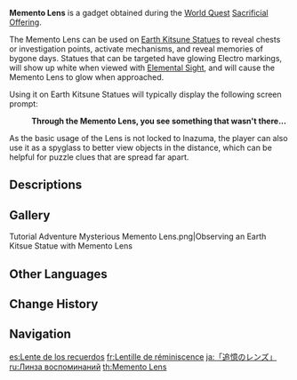 {{Item Infobox
|id           = 220036
|image        = Item Memento Lens.png
|type         = Gadgets
|invCategory  = Gadgets
|quality      = 4
|effect       = Activates [[Earth Kitsune Statue]]s on [[Narukami Island]].
|description  = A mysterious lens. If you view small fox statues with this lens, you can find things that were not there before.<br>They say that in the distant past, the legendary [[Kitsune Saiguu]] left a catalyst for the then-[[Hiiragi Clan]] head, [[Hiiragi Hiroshi|Hiroshi]], as a tool to be used in exorcisms.<br>The Hiiragis would have a special Kamera made to order from overseas with that catalyst mounted on its lens assembly, before giving it back to the [[Grand Narukami Shrine (Faction)|Grand Narukami Shrine]] as a symbol of their friendship.
|source1      = Obtained during [[Sacrificial Offering]]
|reusable     = Yes
|usage        = Quick Use
|memento      = No
}}
'''Memento Lens''' is a gadget obtained during the [[World Quest]] [[Sacrificial Offering]].

The Memento Lens can be used on [[Earth Kitsune Statue]]s to reveal chests or investigation points, activate mechanisms, and reveal memories of bygone days. Statues that can be targeted have glowing Electro markings, will show up white when viewed with [[Elemental Sight]], and will cause the Memento Lens to glow when approached.

Using it on Earth Kitsune Statues will typically display the following screen prompt:
{{Dialogue Start}}
:'''Through the Memento Lens, you see something that wasn't there...'''
{{Dialogue End}}

As the basic usage of the Lens is not locked to Inazuma, the player can also use it as a spyglass to better view objects in the distance, which can be helpful for puzzle clues that are spread far apart.

==Descriptions==
{{Description|A mysterious lens that was once part of a special Kamera.<br>They say that in the distant past, the legendary [[Kitsune Saiguu]] left a catalyst for the then-[[Hiiragi Clan]] head, [[Hiiragi Hiroshi|Hiroshi]], as a tool to be used in exorcisms. The Hiiragis would have a special Kamera made to order from overseas with that catalyst mounted on its lens assembly, before giving it back to the [[Grand Narukami Shrine (Faction)|Grand Narukami Shrine]] as a symbol of their friendship. That Kamera was said to have been able to record thoughts and memories, and though the complicated components may have rusted away over time, the specially-made lens can still see that which does not exist in the present world.|[[Archive]]}}

==Gallery==
<gallery>
Tutorial Adventure Mysterious Memento Lens.png|Observing an Earth Kitsue Statue with Memento Lens
</gallery>

==Other Languages==
{{Other Languages
|en      = Memento Lens
|zhs     = 「留念镜」
|zhs_rm  = "Liúniàn Jìng"
|zht     = 「留念鏡」
|zht_rm  = "Liúniàn Jìng"
|zh_tl   = "Memento Lens"
|ja      = 「追憶のレンズ」
|ja_rm   = "Tsuioku no Renzu"
|ja_tl   = "Lens of Reminiscence"
|ko      = 「기억의 렌즈」
|ko_rm   = "Gieok-ui Renjeu"
|ko_tl   = "Lens of Memory"
|es      = Lente de los recuerdos
|es_tl   = Lens of Memories
|fr      = Lentille de réminiscence
|fr_tl   = Lens of Reminiscence
|ru      = Линза воспоминаний
|ru_tl   = Lens of Memories
|th      = "Memento Lens"
|vi      = Kính Kỷ Vật
|vi_tl   = 
|de      = Souvenirlinse
|de_tl   = Souvenir Lens
|id      = Memento Lens
|pt      = Lente das Lembranças
|pt_tl   = Lens of Memories
|tr      = Hatıralar Merceği
|tr_tl   = Memories Lens
|it      = Lente dei ricordi
|it_tl   = 
}}

==Change History==
{{Change History|2.0}}

==Navigation==
{{Gadget Navbox}}

[[es:Lente de los recuerdos]]
[[fr:Lentille de réminiscence]]
[[ja:「追憶のレンズ」]]
[[ru:Линза воспоминаний]]
[[th:Memento Lens]]